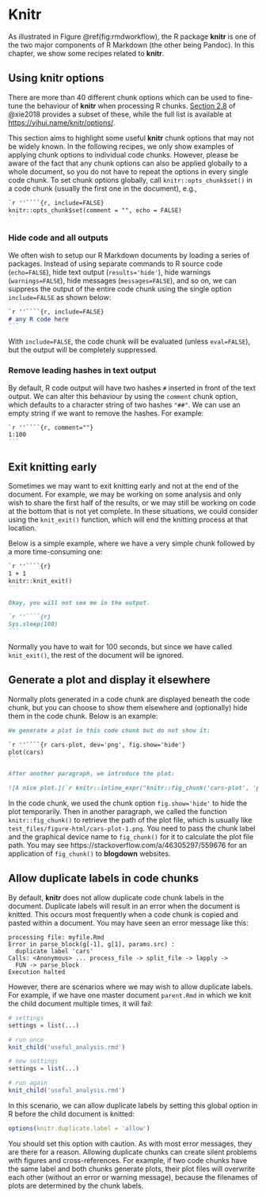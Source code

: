 # Knitr

As illustrated in Figure \@ref(fig:rmdworkflow), the R package **knitr** is one of the two major components of R Markdown (the other being Pandoc). In this chapter, we show some recipes related to **knitr**.

## Using knitr options

There are more than 40 different chunk options which can be used to fine-tune the behaviour of **knitr** when processing R chunks. [Section 2.8](https://bookdown.org/yihui/rmarkdown/r-code.html) of @xie2018 provides a subset of these, while the full list is available at <https://yihui.name/knitr/options/>.

This section aims to highlight some useful **knitr** chunk options that may not be widely known. In the following recipes, we only show examples of applying chunk options to individual code chunks. However, please be aware of the fact that any chunk options can also be applied globally to a whole document, so you do not have to repeat the options in every single code chunk. To set chunk options globally, call `knitr::opts_chunk$set()` in a code chunk (usually the first one in the document), e.g.,

````md
`r ''````{r, include=FALSE}
knitr::opts_chunk$set(comment = "", echo = FALSE)
```
````

### Hide code and all outputs

We often wish to setup our R Markdown documents by loading a series of packages. Instead of using separate commands to R source code (`echo=FALSE`), hide text output (`results='hide'`), hide warnings (`warnings=FALSE`), hide messages (`messages=FALSE`), and so on, we can suppress the output of the entire code chunk using the single option `include=FALSE` as shown below:

````md
`r ''````{r, include=FALSE}
# any R code here
```
````

With `include=FALSE`, the code chunk will be evaluated (unless `eval=FALSE`), but the output will be completely suppressed.

### Remove leading hashes in text output

<!-- https://stackoverflow.com/questions/15081212/remove-hashes-in-r-output-from-r-markdown-and-knitr -->

By default, R code output will have two hashes `#` inserted in front of the text output. We can alter this behaviour by using the `comment` chunk option, which defaults to a character string of two hashes `"##"`. We can use an empty string if we want to remove the hashes. For example:

````md
`r ''````{r, comment=""}
1:100
```
````

## Exit knitting early

Sometimes we may want to exit knitting early and not at the end of the document. For example, we may be working on some analysis and only wish to share the first half of the results, or we may still be working on code at the bottom that is not yet complete. In these situations, we could consider using the `knit_exit()` function, which will end the knitting process at that location.

Below is a simple example, where we have a very simple chunk followed by a more time-consuming one:

````md
`r ''````{r}
1 + 1
knitr::knit_exit()
```

Okay, you will not see me in the output.

`r ''````{r}
Sys.sleep(100)
```
````

Normally you have to wait for 100 seconds, but since we have called `knit_exit()`, the rest of the document will be ignored.

## Generate a plot and display it elsewhere

Normally plots generated in a code chunk are displayed beneath the code chunk, but you can choose to show them elsewhere and (optionally) hide them in the code chunk. Below is an example:

````md
We generate a plot in this code chunk but do not show it:

`r ''````{r cars-plot, dev='png', fig.show='hide'}
plot(cars)
```

After another paragraph, we introduce the plot:

![A nice plot.](`r knitr::inline_expr("knitr::fig_chunk('cars-plot', 'png')")`)
````

In the code chunk, we used the chunk option `fig.show='hide'` to hide the plot temporarily. Then in another paragraph, we called the function `knitr::fig_chunk()` to retrieve the path of the plot file, which is usually like `test_files/figure-html/cars-plot-1.png`. You need to pass the chunk label and the graphical device name to `fig_chunk()` for it to calculate the plot file path. You may see https://stackoverflow.com/a/46305297/559676 for an application of `fig_chunk()` to **blogdown** websites.

## Allow duplicate labels in code chunks

<!-- https://stackoverflow.com/questions/36868287/purl-within-knit-duplicate-label-error/47065392#47065392 -->

By default, **knitr** does not allow duplicate code chunk labels in the document. Duplicate labels will result in an error when the document is knitted. This occurs most frequently when a code chunk is copied and pasted within a document. You may have seen an error message like this:

```text
processing file: myfile.Rmd
Error in parse_block(g[-1], g[1], params.src) :
  duplicate label 'cars'
Calls: <Anonymous> ... process_file -> split_file -> lapply ->
  FUN -> parse_block
Execution halted
```

However, there are scenarios where we may wish to allow duplicate labels. For example, if we have one master document `parent.Rmd` in which we knit the child document multiple times, it will fail:

```r
# settings
settings = list(...)

# run once
knit_child('useful_analysis.rmd')

# new settings
settings = list(...)

# run again
knit_child('useful_analysis.rmd')
```

In this scenario, we can allow duplicate labels by setting this global option in R before the child document is knitted:

```r
options(knitr.duplicate.label = 'allow')
```

You should set this option with caution. As with most error messages, they are there for a reason. Allowing duplicate chunks can create silent problems with figures and cross-references. For example, if two code chunks have the same label and both chunks generate plots, their plot files will overwrite each other (without an error or warning message), because the filenames of plots are determined by the chunk labels.
